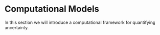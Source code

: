 # Computational Models

In this section we will introduce a computational framework for quantifying uncertainty.
